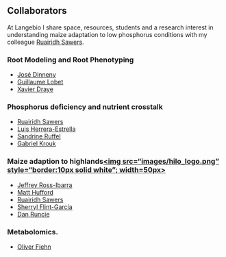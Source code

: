 <!-- break -->
<br>
<!-- break -->

Collaborators
-----------------

At Langebio I share space, resources, students and  a research interest in understanding maize adaptation to low phosphorus conditions with my colleague [Ruairidh Sawers](http://www.langebio.cinvestav.mx/?pag=369).

### Root Modeling and Root Phenotyping

- [José Dinneny](https://dinnenylab.wordpress.com/)
- [Guillaume Lobet](http://www.guillaumelobet.be/)
- [Xavier Draye](http://www.uclouvain.be/xavier.draye)

### Phosphorus deficiency and nutrient crosstalk

- [Ruairidh Sawers](http://www.langebio.cinvestav.mx/?pag=369)
- [Luis Herrera-Estrella](http://www.langebio.cinvestav.mx/?pag=346)
- [Sandrine Ruffel](https://www.researchgate.net/profile/Sandrine_Ruffel)
- [Gabriel Krouk](https://sites.google.com/site/gabrielkroukresearch/)

### Maize adaption to highlands<a href="http://highlandadaptation.org"><img src="images/hilo_logo.png" style="border:10px solid white"; width=50px></a>

- [Jeffrey Ross-Ibarra](http://www.rilab.org/)
- [Matt Hufford](http://www.public.iastate.edu/~mhufford/HuffordLab/home.html)
- [Ruairidh Sawers](http://www.langebio.cinvestav.mx/?pag=369)
- [Sherryl Flint-García](http://web.missouri.edu/~flint-garcias/home.html)
- [Dan Runcie](http://runcielab.ucdavis.edu/)

### Metabolomics.

- [Oliver Fiehn](http://fiehnlab.ucdavis.edu/)
